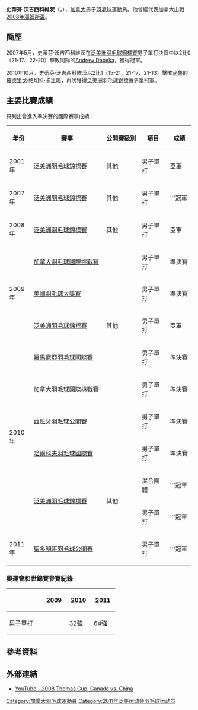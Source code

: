 {{noteTA|G1=Badminton}}
{{Infobox 羽球選手
| playername              = 史蒂芬·沃吉西科維茨<br>{{lang|en|Stephan Wojcikiewicz}}
| image                   = 
| size                    = 
| caption                 = 
| birth_name              = 
| date_of_birth           = {{birth_date_and_age|1980|6|23}}<ref name="加拿大奧運">{{en}}{{cite web|title=BIOGRAPHY - Stephan Wojcikiewicz|url=http://olympic.ca/team-canada/stephan-wojcikiewicz/|agency=加拿大奧運代表隊官方網站|accessdate=2017-06-22|archive-date=2017-08-03|archive-url=https://web.archive.org/web/20170803094035/http://olympic.ca/team-canada/stephan-wojcikiewicz/|dead-url=no}}</ref>
| place_of_birth          = {{CAN}}[[安大略|安大略]][[渥太華|渥太華]]<ref name="加拿大奧運"/>
| height                  = {{height|m=1.85}}<ref name="加拿大奧運"/>
| weight                  = {{weight|kg=80}}<ref name="加拿大奧運"/>
| event                   = 男子單打
| country                 = {{CAN}}
| years_started           = 
| handedness              = 
| years_intldebut         = 
| coach                   = 
| highest_ranking         = 第50位（男單）
| date_of_highest_ranking = 2010年11月4日<ref>{{en}}[http://bwfcontent.tournamentsoftware.com/ranking/player.aspx?id=1756&player=108597 Ranking of Stefan WOJCIKIEWICZ (13310)]</ref>
| current_ranking         = -
| played                  = 194勝–168負（男單）<br>1勝–6負（男雙）<br>1勝–2負（混雙）
| titles                  = 
| bwf_profile             = 41F2BA3C-37D9-40B0-AA46-D187603F0359
| bwf_id                  = 13310
| medal_templates         =
| updated                 = 2017年2月6日
}}
{{MedalTableTop}}
{{MedalSport | 男子[[羽毛球|羽毛球]]}}
{{MedalCountry | {{CAN}}}}
{{MedalCompetition | [[泛美洲羽毛球錦標賽|泛美洲羽毛球錦標賽]]}}
{{MedalSilver| [[2001年泛美洲羽毛球錦標賽|2001年 利馬]] | 男子單打 }}
{{MedalGold  | [[2007年泛美洲羽毛球錦標賽|2007年 卡加利]] | 男子單打 }}
{{MedalSilver| [[2008年泛美洲羽毛球錦標賽|2008年 利馬]] | 男子單打 }}
{{MedalSilver| [[2009年泛美洲羽毛球錦標賽|2009年 瓜達拉哈拉]] | 男子單打 }}
{{MedalGold  | [[2010年泛美洲羽毛球錦標賽|2010年 庫里奇巴]] | 混合團體 }}
{{MedalGold  | [[2010年泛美洲羽毛球錦標賽|2010年 庫里奇巴]] | 男子單打 }}
{{MedalBottom}}
'''史蒂芬·沃吉西科維茨'''（{{lang-en|'''Stephan Wojcikiewicz'''}}，{{bd|1980年|6月23日||}}），[[加拿大|加拿大]]男子[[羽毛球|羽毛球]]運動員。他曾經代表加拿大出戰[[2008年湯姆斯盃|2008年湯姆斯盃]]。

==簡歷==
2007年5月，史蒂芬·沃吉西科維茨在[[2007年泛美洲羽毛球錦標賽|泛美洲羽毛球錦標賽]]男子單打決賽中以2比0（21-17、22-20）擊敗同隊的[[Andrew_Dabeka|Andrew Dabeka]]，獲得冠軍。

2010年10月，史蒂芬·沃吉西科維茨以2比1（15-21、21-17、21-13）擊敗[[祕魯|祕魯]]的[[羅德里戈·帕切科·卡里略|羅德里戈·帕切科·卡里略]]，再次獲得[[2010年泛美洲羽毛球錦標賽|泛美洲羽毛球錦標賽]]男單冠軍。

==主要比賽成績==
只列出曾進入準決賽的國際賽事成績：
{| class=wikitable style="text-align:center; font-size:small;" 
!width="50"|年份
!width="180"|賽事
!width="80"|公開賽級別
!width="60"|項目
!width="50"|成績
|-
!rowspan="1"|2001年
|[[2001年泛美洲羽毛球錦標賽|泛美洲羽毛球錦標賽]]
|其他
|男子單打
|bgcolor="silver"|亞軍
|-
!rowspan="1"|2007年
|[[2007年泛美洲羽毛球錦標賽|泛美洲羽毛球錦標賽]]
|其他
|男子單打
|bgcolor="gold"|'''冠軍
|-
!rowspan="1"|2008年
|[[2008年泛美洲羽毛球錦標賽|泛美洲羽毛球錦標賽]]
|其他
|男子單打
|bgcolor="silver"|亞軍
|-
!rowspan="3"|2009年
|[[2009年加拿大羽毛球國際挑戰賽|加拿大羽毛球國際挑戰賽]]
|{{BWFIC}}
|男子單打
|bgcolor="#b8860b"|準決賽
|-
|[[2009年美國羽毛球大獎賽|美國羽毛球大獎賽]]
|{{BWFGP}}
|男子單打
|bgcolor="#b8860b"|準決賽
|-
|[[2009年泛美洲羽毛球錦標賽|泛美洲羽毛球錦標賽]]
|其他
|男子單打
|bgcolor="silver"|亞軍
|-
!rowspan="6"|2010年
|[[2010年羅馬尼亞羽毛球國際賽|羅馬尼亞羽毛球國際賽]]
|{{BWFIS}}
|男子單打
|bgcolor="#b8860b"|準決賽
|-
|[[2010年加拿大羽毛球國際挑戰賽|加拿大羽毛球國際挑戰賽]]
|{{BWFIC}}
|男子單打
|bgcolor="#b8860b"|準決賽
|-
|[[2010年西班牙羽毛球公開賽|西班牙羽毛球公開賽]]
|{{BWFIC}}
|男子單打
|bgcolor="#b8860b"|準決賽
|-
|[[2010年哈爾科夫羽毛球國際賽|哈爾科夫羽毛球國際賽]]
|{{BWFIC}}
|男子單打
|bgcolor="#b8860b"|準決賽
|-
|rowspan="2"|[[2010年泛美洲羽毛球錦標賽|泛美洲羽毛球錦標賽]]
|rowspan="2"|其他
|混合團體
|bgcolor="gold"|'''冠軍
|-
|男子單打
|bgcolor="gold"|'''冠軍
|-
!rowspan="1"|2011年
|[[2011年聖多明哥羽毛球公開賽|聖多明哥羽毛球公開賽]]
|{{BWFIS}}
|男子單打
|bgcolor="gold"|'''冠軍
|}
{{BWF賽事級別索引}}

===奧運會和世錦賽參賽紀錄===
{| class=wikitable style="text-align:center; font-size:small;" 
!
!width="50"|[[2009年世界羽毛球錦標賽|2009]]
!width="50"|[[2010年世界羽毛球錦標賽|2010]]
!width="50"|[[2011年世界羽毛球錦標賽|2011]]
|-
!width="80"|男子單打
|{{nowrap|[[2009年世界羽毛球錦標賽男子單打項目|64強]] (退賽)}}
|[[2010年世界羽毛球錦標賽男子單打項目|32強]]
|[[2011年世界羽毛球錦標賽男子單打項目|64強]]
|}

==參考資料==
{{Reflist}}

==外部連結==
*[https://www.youtube.com/watch?v=8Fzrh6PvfOg YouTube - 2008 Thomas Cup, Canada vs. China]{{Wayback|url=https://www.youtube.com/watch?v=8Fzrh6PvfOg |date=20160418064108 }}

{{DEFAULTSORT:Wojcikiewicz, Stephan}}
[[Category:加拿大羽毛球運動員|Category:加拿大羽毛球運動員]]
[[Category:2011年泛美运动会羽毛球运动员|Category:2011年泛美运动会羽毛球运动员]]